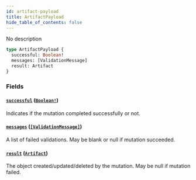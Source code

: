 ```yaml
---
id: artifact-payload
title: ArtifactPayload
hide_table_of_contents: false
---
```



No description

```graphql
type ArtifactPayload {
  successful: Boolean!
  messages: [ValidationMessage]
  result: Artifact
}
```


### Fields

#### [`successful`](#) ([`Boolean!`](/swapi/scalars/boolean))

Indicates if the mutation completed successfully or not.


#### [`messages`](#) ([`[ValidationMessage]`](/swapi/objects/validation-message))

A list of failed validations. May be blank or null if mutation succeeded.


#### [`result`](#) ([`Artifact`](/swapi/objects/artifact))

The object created/updated/deleted by the mutation. May be null if mutation failed.




